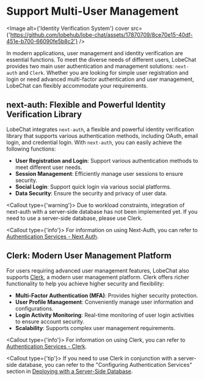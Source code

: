 # Support Multi-User Management

<Image
alt={'Identity Verification System'}
cover
src={'https://github.com/lobehub/lobe-chat/assets/17870709/8ce70e15-40df-451e-b700-66090fe5b8c2'}
/>

In modern applications, user management and identity verification are essential functions. To meet the diverse needs of different users, LobeChat provides two main user authentication and management solutions: `next-auth` and `Clerk`. Whether you are looking for simple user registration and login or need advanced multi-factor authentication and user management, LobeChat can flexibly accommodate your requirements.

## next-auth: Flexible and Powerful Identity Verification Library

LobeChat integrates `next-auth`, a flexible and powerful identity verification library that supports various authentication methods, including OAuth, email login, and credential login. With `next-auth`, you can easily achieve the following functions:

- **User Registration and Login**: Support various authentication methods to meet different user needs.
- **Session Management**: Efficiently manage user sessions to ensure security.
- **Social Login**: Support quick login via various social platforms.
- **Data Security**: Ensure the security and privacy of user data.

<Callout type={'warning'}>
Due to workload constraints, integration of next-auth with a server-side database has not been implemented yet. If you need to use a server-side database, please use Clerk.
</Callout>

<Callout type={'info'}>
For information on using Next-Auth, you can refer to [Authentication Services - Next Auth](/docs/self-hosting/advanced/authentication#next-auth).
</Callout>

## Clerk: Modern User Management Platform

For users requiring advanced user management features, LobeChat also supports [Clerk](https://clerk.com), a modern user management platform. Clerk offers richer functionality to help you achieve higher security and flexibility:

- **Multi-Factor Authentication (MFA)**: Provides higher security protection.
- **User Profile Management**: Conveniently manage user information and configurations.
- **Login Activity Monitoring**: Real-time monitoring of user login activities to ensure account security.
- **Scalability**: Supports complex user management requirements.

<Callout type={'info'}>
For information on using Clerk, you can refer to [Authentication Services - Clerk](/docs/self-hosting/advanced/authentication#clerk).
</Callout>

<Callout type={'tip'}>
If you need to use Clerk in conjunction with a server-side database, you can refer to the "Configuring Authentication Services" section in [Deploying with a Server-Side Database](/docs/self-hosting/advanced/server-database).
</Callout>

